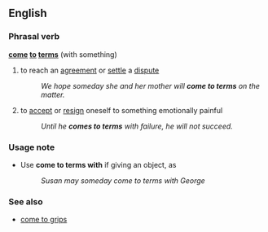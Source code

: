 ==English==
===Phrasal verb===
'''[[come]] [[to]] [[terms]]''' (with something)
#{{idiom}} to reach an [[agreement]] or [[settle]] a [[dispute]]
#:''We hope someday she and her mother will '''come to terms''' on the matter.''
#{{idiom}} to [[accept]] or [[resign]] oneself to something emotionally painful
#:''Until he '''comes to terms''' with failure, he will not succeed.''

===Usage note===
*Use '''come to terms with''' if giving an object, as
*:''Susan may someday come to terms with George''

===See also===
*[[come to grips]]